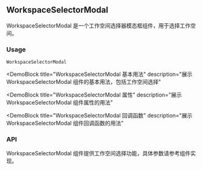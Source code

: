
## WorkspaceSelectorModal

WorkspaceSelectorModal 是一个工作空间选择器模态框组件，用于选择工作空间。

### Usage

`WorkspaceSelectorModal`

<DemoBlock
  title="WorkspaceSelectorModal 基本用法"
  description="展示 WorkspaceSelectorModal 组件的基本用法，包括工作空间选择"
>
  <Basic />
</DemoBlock>

<DemoBlock
  title="WorkspaceSelectorModal 属性"
  description="展示 WorkspaceSelectorModal 组件属性的用法"
>
  <WithProps />
</DemoBlock>

<DemoBlock
  title="WorkspaceSelectorModal 回调函数"
  description="展示 WorkspaceSelectorModal 组件回调函数的用法"
>
  <WithCallbacks />
</DemoBlock>

### API

WorkspaceSelectorModal 组件提供工作空间选择功能，具体参数请参考组件实现。 